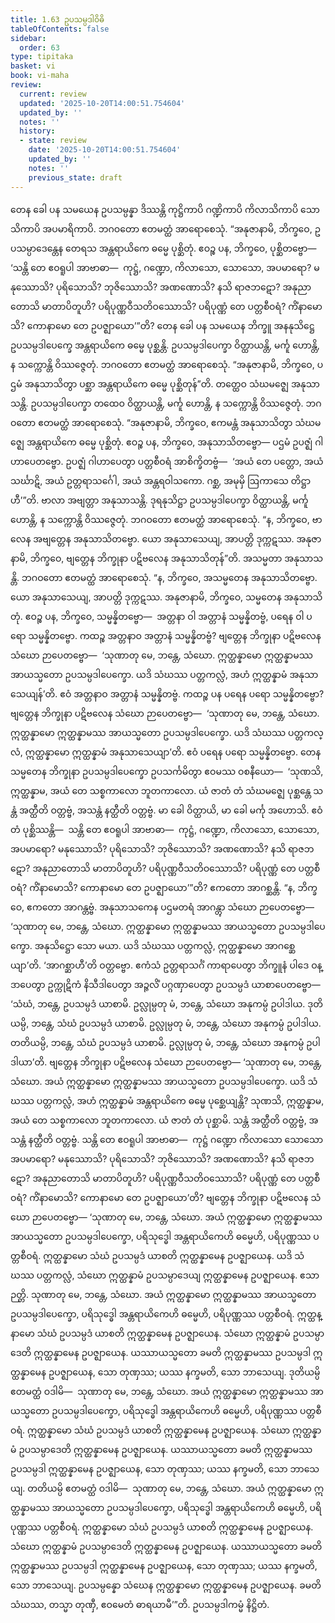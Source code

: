 ```yaml
---
title: 1.63 ဥပသမ္ပဒါဝိဓိ
tableOfContents: false
sidebar:
  order: 63
type: tipitaka
basket: vi
book: vi-maha
review:
  current: review
  updated: '2025-10-20T14:00:51.754604'
  updated_by: ''
  notes: ''
  history:
  - state: review
    date: '2025-10-20T14:00:51.754604'
    updated_by: ''
    notes: ''
    previous_state: draft
---
```



<DynamicBreadcrumb />


<ReviewStatus review={frontmatter.review} showDetails={true} />

<HypothesisAnnotation frontmatter={frontmatter} />

<Division number="125" book="vi-maha" e="ch" v="3" p="130">

<Paragraph number="515" book="vi-maha">
တေန ခေါ ပန သမယေန ဥပသမ္ပန္နာ ဒိဿန္တိ ကုဋ္ဌိကာပိ ဂဏ္ဍိကာပိ ကိလာသိကာပိ သောသိကာပိ အပမာရိကာပိ. ဘဂဝတော ဧတမတ္ထံ အာရောစေသုံ. “အနုဇာနာမိ, ဘိက္ခဝေ, ဥပသမ္ပာဒေန္တေန တေရသ အန္တရာယိကေ ဓမ္မေ ပုစ္ဆိတုံ. ဧဝဉ္စ ပန, ဘိက္ခဝေ, ပုစ္ဆိတဗ္ဗော—  ‘သန္တိ တေ ဧဝရူပါ အာဗာဓာ—  ကုဋ္ဌံ, ဂဏ္ဍော, ကိလာသော, သောသော, အပမာရော? မနုဿောသိ? ပုရိသောသိ? ဘုဇိဿောသိ? အဏဏောသိ? နသိ ရာဇဘဋော? အနုညာတောသိ မာတာပိတူဟိ? ပရိပုဏ္ဏဝီသတိဝဿောသိ? ပရိပုဏ္ဏံ တေ ပတ္တစီဝရံ? ကိံနာမောသိ? ကောနာမော တေ ဥပဇ္ဈာယော’”တိ?
</Paragraph>

<Paragraph number="516" book="vi-maha">
တေန ခေါ ပန သမယေန ဘိက္ခူ အနနုသိဋ္ဌေ ဥပသမ္ပဒါပေက္ခေ အန္တရာယိကေ ဓမ္မေ ပုစ္ဆန္တိ. ဥပသမ္ပဒါပေက္ခာ ဝိတ္ထာယန္တိ, မင်္ကူ ဟောန္တိ, န သက္ကောန္တိ ဝိဿဇ္ဇေတုံ. ဘဂဝတော ဧတမတ္ထံ အာရောစေသုံ. “အနုဇာနာမိ, ဘိက္ခဝေ, ပဌမံ အနုသာသိတွာ ပစ္ဆာ အန္တရာယိကေ ဓမ္မေ ပုစ္ဆိတုန်”တိ.
</Paragraph>

<Paragraph number="517" book="vi-maha">
တတ္ထေဝ သံဃမဇ္ဈေ အနုသာသန္တိ. ဥပသမ္ပဒါပေက္ခာ တထေဝ ဝိတ္ထာယန္တိ, မင်္ကူ ဟောန္တိ, န သက္ကောန္တိ ဝိဿဇ္ဇေတုံ. ဘဂဝတော ဧတမတ္ထံ အာရောစေသုံ. “အနုဇာနာမိ, ဘိက္ခဝေ, ဧကမန္တံ အနုသာသိတွာ သံဃမဇ္ဈေ အန္တရာယိကေ ဓမ္မေ ပုစ္ဆိတုံ. ဧဝဉ္စ ပန, ဘိက္ခဝေ, အနုသာသိတဗ္ဗော—
</Paragraph>

</Division>
<Division number="126" book="vi-maha" e="ch" v="3" p="130">

<Paragraph number="518" book="vi-maha">
ပဌမံ ဥပဇ္ဈံ ဂါဟာပေတဗ္ဗော. ဥပဇ္ဈံ ဂါဟာပေတွာ ပတ္တစီဝရံ အာစိက္ခိတဗ္ဗံ—  ‘အယံ တေ ပတ္တော, အယံ သင်္ဃာဋိ, အယံ ဥတ္တရာသင်္ဂေါ, အယံ အန္တရဝါသကော. ဂစ္ဆ, အမုမှိ ဩကာသေ တိဋ္ဌာဟီ’”တိ.
</Paragraph>

<Paragraph number="519" book="vi-maha">
ဗာလာ အဗျတ္တာ အနုသာသန္တိ. ဒုရနုသိဋ္ဌာ ဥပသမ္ပဒါပေက္ခာ ဝိတ္ထာယန္တိ, မင်္ကူ ဟောန္တိ, န သက္ကောန္တိ ဝိဿဇ္ဇေတုံ. ဘဂဝတော ဧတမတ္ထံ အာရောစေသုံ. “န, ဘိက္ခဝေ, ဗာလေန အဗျတ္တေန အနုသာသိတဗ္ဗော. ယော အနုသာသေယျ, အာပတ္တိ ဒုက္ကဋဿ. အနုဇာနာမိ, ဘိက္ခဝေ, ဗျတ္တေန ဘိက္ခုနာ ပဋိဗလေန အနုသာသိတုန်”တိ.
</Paragraph>

<Paragraph number="520" book="vi-maha">
အသမ္မတာ အနုသာသန္တိ. ဘဂဝတော ဧတမတ္ထံ အာရောစေသုံ. “န, ဘိက္ခဝေ, အသမ္မတေန အနုသာသိတဗ္ဗော. ယော အနုသာသေယျ, အာပတ္တိ ဒုက္ကဋဿ. အနုဇာနာမိ, ဘိက္ခဝေ, သမ္မတေန အနုသာသိတုံ. ဧဝဉ္စ ပန, ဘိက္ခဝေ, သမ္မန္နိတဗ္ဗော—  အတ္တနာ ဝါ အတ္တာနံ သမ္မန္နိတဗ္ဗံ, ပရေန ဝါ ပရော သမ္မန္နိတဗ္ဗော.
</Paragraph>

<Paragraph number="521" book="vi-maha">
ကထဉ္စ အတ္တနာဝ အတ္တာနံ သမ္မန္နိတဗ္ဗံ? ဗျတ္တေန ဘိက္ခုနာ ပဋိဗလေန သံဃော ဉာပေတဗ္ဗော—  ‘သုဏာတု မေ, ဘန္တေ, သံဃော. ဣတ္ထန္နာမော ဣတ္ထန္နာမဿ အာယသ္မတော ဥပသမ္ပဒါပေက္ခော. ယဒိ သံဃဿ ပတ္တကလ္လံ, အဟံ ဣတ္ထန္နာမံ အနုသာသေယျန်’တိ. ဧဝံ အတ္တနာဝ အတ္တာနံ သမ္မန္နိတဗ္ဗံ.
</Paragraph>

<Paragraph number="522" book="vi-maha">
ကထဉ္စ ပန ပရေန ပရော သမ္မန္နိတဗ္ဗော? ဗျတ္တေန ဘိက္ခုနာ ပဋိဗလေန သံဃော ဉာပေတဗ္ဗော—  ‘သုဏာတု မေ, ဘန္တေ, သံဃော. ဣတ္ထန္နာမော ဣတ္ထန္နာမဿ အာယသ္မတော ဥပသမ္ပဒါပေက္ခော. ယဒိ သံဃဿ ပတ္တကလ္လံ, ဣတ္ထန္နာမော ဣတ္ထန္နာမံ အနုသာသေယျာ’တိ. ဧဝံ ပရေန ပရော သမ္မန္နိတဗ္ဗော.
</Paragraph>

<Paragraph number="523" book="vi-maha">
တေန သမ္မတေန ဘိက္ခုနာ ဥပသမ္ပဒါပေက္ခော ဥပသင်္ကမိတွာ ဧဝမဿ ဝစနီယော—  ‘သုဏသိ, ဣတ္ထန္နာမ, အယံ တေ သစ္စကာလော ဘူတကာလော. ယံ ဇာတံ တံ သံဃမဇ္ဈေ ပုစ္ဆန္တေ သန္တံ အတ္ထီတိ ဝတ္တဗ္ဗံ, အသန္တံ နတ္ထီတိ ဝတ္တဗ္ဗံ. မာ ခေါ ဝိတ္ထာယိ, မာ ခေါ မင်္ကု အဟောသိ. ဧဝံ တံ ပုစ္ဆိဿန္တိ—  သန္တိ တေ ဧဝရူပါ အာဗာဓာ—  ကုဋ္ဌံ, ဂဏ္ဍော, ကိလာသော, သောသော, အပမာရော? မနုဿောသိ? ပုရိသောသိ? ဘုဇိဿောသိ? အဏဏောသိ? နသိ ရာဇဘဋော? အနုညာတောသိ မာတာပိတူဟိ? ပရိပုဏ္ဏဝီသတိဝဿောသိ? ပရိပုဏ္ဏံ တေ ပတ္တစီဝရံ? ကိံနာမောသိ? ကောနာမော တေ ဥပဇ္ဈာယော’”တိ?
</Paragraph>

<Paragraph number="524" book="vi-maha">
ဧကတော အာဂစ္ဆန္တိ. “န, ဘိက္ခဝေ, ဧကတော အာဂန္တဗ္ဗံ. အနုသာသကေန ပဌမတရံ အာဂန္တွာ သံဃော ဉာပေတဗ္ဗော—  ‘သုဏာတု မေ, ဘန္တေ, သံဃော. ဣတ္ထန္နာမော ဣတ္ထန္နာမဿ အာယသ္မတော ဥပသမ္ပဒါပေက္ခော. အနုသိဋ္ဌော သော မယာ. ယဒိ သံဃဿ ပတ္တကလ္လံ, ဣတ္ထန္နာမော အာဂစ္ဆေယျာ’တိ. ‘အာဂစ္ဆာဟီ’တိ ဝတ္တဗ္ဗော.
</Paragraph>

<Paragraph number="525" book="vi-maha">
ဧကံသံ ဥတ္တရာသင်္ဂံ ကာရာပေတွာ ဘိက္ခူနံ ပါဒေ ဝန္ဒာပေတွာ ဥက္ကုဋိကံ နိသီဒါပေတွာ အဉ္ဇလိံ ပဂ္ဂဏှာပေတွာ ဥပသမ္ပဒံ ယာစာပေတဗ္ဗော—  ‘သံဃံ, ဘန္တေ, ဥပသမ္ပဒံ ယာစာမိ. ဥလ္လုမ္ပတု မံ, ဘန္တေ, သံဃော အနုကမ္ပံ ဥပါဒါယ. ဒုတိယမ္ပိ, ဘန္တေ, သံဃံ ဥပသမ္ပဒံ ယာစာမိ. ဥလ္လုမ္ပတု မံ, ဘန္တေ, သံဃော အနုကမ္ပံ ဥပါဒါယ. တတိယမ္ပိ, ဘန္တေ, သံဃံ ဥပသမ္ပဒံ ယာစာမိ. ဥလ္လုမ္ပတု မံ, ဘန္တေ, သံဃော အနုကမ္ပံ ဥပါဒါယာ’တိ. ဗျတ္တေန ဘိက္ခုနာ ပဋိဗလေန သံဃော ဉာပေတဗ္ဗော—
</Paragraph>

<Paragraph number="526" book="vi-maha">
‘သုဏာတု မေ, ဘန္တေ, သံဃော. အယံ ဣတ္ထန္နာမော ဣတ္ထန္နာမဿ အာယသ္မတော ဥပသမ္ပဒါပေက္ခော. ယဒိ သံဃဿ ပတ္တကလ္လံ, အဟံ ဣတ္ထန္နာမံ အန္တရာယိကေ ဓမ္မေ ပုစ္ဆေယျန္တိ? သုဏသိ, ဣတ္ထန္နာမ, အယံ တေ သစ္စကာလော ဘူတကာလော. ယံ ဇာတံ တံ ပုစ္ဆာမိ. သန္တံ အတ္ထီတိ ဝတ္တဗ္ဗံ, အသန္တံ နတ္ထီတိ ဝတ္တဗ္ဗံ. သန္တိ တေ ဧဝရူပါ အာဗာဓာ—  ကုဋ္ဌံ ဂဏ္ဍော ကိလာသော သောသော အပမာရော? မနုဿောသိ? ပုရိသောသိ? ဘုဇိဿောသိ? အဏဏောသိ? နသိ ရာဇဘဋော? အနုညာတောသိ မာတာပိတူဟိ? ပရိပုဏ္ဏဝီသတိဝဿောသိ? ပရိပုဏ္ဏံ တေ ပတ္တစီဝရံ? ကိံနာမောသိ? ကောနာမော တေ ဥပဇ္ဈာယော’တိ? ဗျတ္တေန ဘိက္ခုနာ ပဋိဗလေန သံဃော ဉာပေတဗ္ဗော—
</Paragraph>

</Division>
<Division number="127" book="vi-maha" e="ch" v="3" p="132">

<Paragraph number="527" book="vi-maha">
‘သုဏာတု မေ, ဘန္တေ, သံဃော. အယံ ဣတ္ထန္နာမော ဣတ္ထန္နာမဿ အာယသ္မတော ဥပသမ္ပဒါပေက္ခော, ပရိသုဒ္ဓေါ အန္တရာယိကေဟိ ဓမ္မေဟိ, ပရိပုဏ္ဏဿ ပတ္တစီဝရံ. ဣတ္ထန္နာမော သံဃံ ဥပသမ္ပဒံ ယာစတိ ဣတ္ထန္နာမေန ဥပဇ္ဈာယေန. ယဒိ သံဃဿ ပတ္တကလ္လံ, သံဃော ဣတ္ထန္နာမံ ဥပသမ္ပာဒေယျ ဣတ္ထန္နာမေန ဥပဇ္ဈာယေန. ဧသာ ဉတ္တိ.
</Paragraph>

<Paragraph number="528" book="vi-maha">
သုဏာတု မေ, ဘန္တေ, သံဃော. အယံ ဣတ္ထန္နာမော ဣတ္ထန္နာမဿ အာယသ္မတော ဥပသမ္ပဒါပေက္ခော, ပရိသုဒ္ဓေါ အန္တရာယိကေဟိ ဓမ္မေဟိ, ပရိပုဏ္ဏဿ ပတ္တစီဝရံ. ဣတ္ထန္နာမော သံဃံ ဥပသမ္ပဒံ ယာစတိ ဣတ္ထန္နာမေန ဥပဇ္ဈာယေန. သံဃော ဣတ္ထန္နာမံ ဥပသမ္ပာဒေတိ ဣတ္ထန္နာမေန ဥပဇ္ဈာယေန. ယဿာယသ္မတော ခမတိ ဣတ္ထန္နာမဿ ဥပသမ္ပဒါ ဣတ္ထန္နာမေန ဥပဇ္ဈာယေန, သော တုဏှဿ; ယဿ နက္ခမတိ, သော ဘာသေယျ.
</Paragraph>

<Paragraph number="529" book="vi-maha">
ဒုတိယမ္ပိ ဧတမတ္ထံ ဝဒါမိ—  သုဏာတု မေ, ဘန္တေ, သံဃော. အယံ ဣတ္ထန္နာမော ဣတ္ထန္နာမဿ အာယသ္မတော ဥပသမ္ပဒါပေက္ခော, ပရိသုဒ္ဓေါ အန္တရာယိကေဟိ ဓမ္မေဟိ, ပရိပုဏ္ဏဿ ပတ္တစီဝရံ. ဣတ္ထန္နာမော သံဃံ ဥပသမ္ပဒံ ယာစတိ ဣတ္ထန္နာမေန ဥပဇ္ဈာယေန. သံဃော ဣတ္ထန္နာမံ ဥပသမ္ပာဒေတိ ဣတ္ထန္နာမေန ဥပဇ္ဈာယေန. ယဿာယသ္မတော ခမတိ ဣတ္ထန္နာမဿ ဥပသမ္ပဒါ ဣတ္ထန္နာမေန ဥပဇ္ဈာယေန, သော တုဏှဿ; ယဿ နက္ခမတိ, သော ဘာသေယျ.
</Paragraph>

<Paragraph number="530" book="vi-maha">
တတိယမ္ပိ ဧတမတ္ထံ ဝဒါမိ—  သုဏာတု မေ, ဘန္တေ, သံဃော. အယံ ဣတ္ထန္နာမော ဣတ္ထန္နာမဿ အာယသ္မတော ဥပသမ္ပဒါပေက္ခော, ပရိသုဒ္ဓေါ အန္တရာယိကေဟိ ဓမ္မေဟိ, ပရိပုဏ္ဏဿ ပတ္တစီဝရံ. ဣတ္ထန္နာမော သံဃံ ဥပသမ္ပဒံ ယာစတိ ဣတ္ထန္နာမေန ဥပဇ္ဈာယေန. သံဃော ဣတ္ထန္နာမံ ဥပသမ္ပာဒေတိ ဣတ္ထန္နာမေန ဥပဇ္ဈာယေန. ယဿာယသ္မတော ခမတိ ဣတ္ထန္နာမဿ ဥပသမ္ပဒါ ဣတ္ထန္နာမေန ဥပဇ္ဈာယေန, သော တုဏှဿ; ယဿ နက္ခမတိ, သော ဘာသေယျ.
</Paragraph>

<Paragraph number="531" book="vi-maha">
ဥပသမ္ပန္နော သံဃေန ဣတ္ထန္နာမော ဣတ္ထန္နာမေန ဥပဇ္ဈာယေန. ခမတိ သံဃဿ, တသ္မာ တုဏှီ, ဧဝမေတံ ဓာရယာမီ’”တိ.

</Paragraph>
</Division>

<Paragraph number="532" type="center" book="vi-maha">
ဥပသမ္ပဒါကမ္မံ နိဋ္ဌိတံ.
</Paragraph>